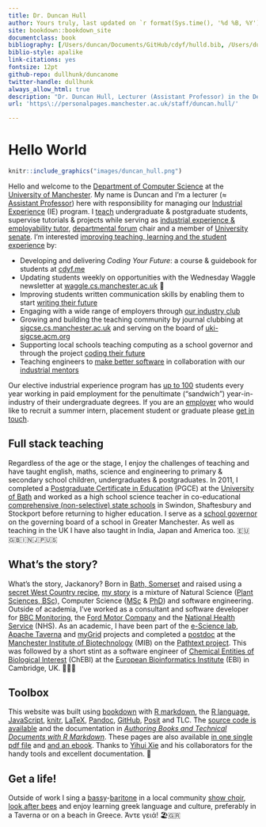 ```yaml
---
title: Dr. Duncan Hull
author: Yours truly, last updated on `r format(Sys.time(), '%d %B, %Y')` 
site: bookdown::bookdown_site
documentclass: book
bibliography: [/Users/duncan/Documents/GitHub/cdyf/hulld.bib, /Users/duncan/Documents/GitHub/cdyf/cdyf-playlist.bib, /Users/duncan/Documents/GitHub/cdyf/cdyf-signposts.bib, /Users/duncan/Documents/GitHub/cdyf/cdyf-references.bib]
biblio-style: apalike
link-citations: yes
fontsize: 12pt
github-repo: dullhunk/duncanome
twitter-handle: dullhunk
always_allow_html: true
description: "Dr. Duncan Hull, Lecturer (Assistant Professor) in the Department of Computer Science at the University of Manchester"
url: 'https\://personalpages.manchester.ac.uk/staff/duncan.hull/'

---
```


# Hello World {-}

```r
knitr::include_graphics("images/duncan_hull.png")
```

Hello and welcome to the [Department of Computer Science](https://www.cs.manchester.ac.uk/) at the [University of Manchester](https://www.manchester.ac.uk). My name is Duncan and I'm a lecturer (≈ [Assistant Professor](https://en.wikipedia.org/wiki/Assistant_professor)) here with responsibility for managing our [Industrial Experience](https://www.cs.manchester.ac.uk/study/undergraduate/industrial-experience/) (IE) program. I [teach](https://personalpages.manchester.ac.uk/staff/duncan.hull/teaching.html) undergraduate & postgraduate students, supervise tutorials & projects while serving as [industrial experience & employability tutor](http://studentnet.cs.manchester.ac.uk/employment/placement/), [departmental forum](https://bit.ly/cs-departmental-forum) chair and a member of [University senate](https://www.manchester.ac.uk/discover/governance/structure/senate/). I'm interested [improving teaching, learning and the student experience](https://personalpages.manchester.ac.uk/staff/duncan.hull/research.html) by:

* Developing and delivering *Coding Your Future*: a course & guidebook for students at [cdyf.me](https://www.cdyf.me)
* Updating students weekly on opportunities with the Wednesday Waggle newsletter at [waggle.cs.manchester.ac.uk](https://waggle.cs.manchester.ac.uk/waggle/about) 🐝
* Improving students written communication skills by enabling them to start [writing their future](https://www.cdyf.me/writing)
* Engaging with a wide range of employers through [our industry club](https://www.cs.manchester.ac.uk/connect/business-engagement/)
* Growing and building the teaching community by journal clubbing at [sigcse.cs.manchester.ac.uk](https://sigcse.cs.manchester.ac.uk/) and serving on the board of [uki-sigcse.acm.org](https://uki-sigcse.acm.org/)
* Supporting local schools teaching computing as a school governor and through the project [coding their future](https://personalpages.manchester.ac.uk/staff/duncan.hull/coding-their-future.html)
* Teaching engineers to [make better software](https://software-eng.netlify.app/) in collaboration with our [industrial mentors](https://www.cs.manchester.ac.uk/connect/business-engagement/industrial-mentoring/)


Our elective industrial experience program has [up to 100](#employability) students every year working in paid employment for the penultimate (“sandwich”) year-in-industry of their undergraduate degrees. If you are an [employer](https://personalpages.manchester.ac.uk/staff/duncan.hull/employers.html) who would like to recruit a summer intern, placement student or graduate please [get in touch](https://personalpages.manchester.ac.uk/staff/duncan.hull/contact.html).

## Full stack teaching  {-}
Regardless of the age or the stage, I enjoy the challenges of teaching and have taught english, maths, science and engineering to primary & secondary school children, undergraduates & postgraduates. In 2011, I completed a [Postgraduate Certificate in Education](https://en.wikipedia.org/wiki/Postgraduate_Certificate_in_Education) (PGCE) at the [University of Bath](https://www.bath.ac.uk/) and worked as a high school science teacher in co-educational [comprehensive (non-selective) state schools](https://www.gov.uk/types-of-school) in Swindon, Shaftesbury and Stockport before returning to higher education. I serve as a [school governor](https://www.manchester.ac.uk/connect/teachers/school-governors/) on the governing board of a school in Greater Manchester. As well as teaching in the UK I have also taught in India, Japan and America too. 🇪🇺🇬🇧🇮🇳🇯🇵🇺🇸

## What's the story? {-}
What's the story, Jackanory? Born in [Bath, Somerset](https://en.wikipedia.org/wiki/Bath,_Somerset) and raised using a [secret West Country recipe](https://en.wikipedia.org/wiki/West_Country), [my story](https://uk.linkedin.com/in/duncanhull) is a mixture of Natural Science ([Plant Sciences, BSc](https://speakerdeck.com/dullhunk/why-study-plants)), Computer Science ([MSc](mastersofscience.html) & [PhD](https://www.librarysearch.manchester.ac.uk/permalink/44MAN_INST/1r887gn/alma992976677936301631)) and software engineering. Outside of academia, I’ve worked as a consultant and software developer for [BBC Monitoring](https://en.wikipedia.org/wiki/BBC_Monitoring), the [Ford Motor Company](https://en.wikipedia.org/wiki/Ford_Motor_Company) and the [National Health Service](https://en.wikipedia.org/wiki/National_Health_Service) (NHS). As an academic, I have been part of the [e-Science lab](https://esciencelab.org.uk/), [Apache Taverna](https://en.wikipedia.org/wiki/Apache_Taverna) and [myGrid](https://en.wikipedia.org/wiki/MyGrid) projects and completed a [postdoc](https://en.wikipedia.org/wiki/Postdoctoral_researcher) at the [Manchester Institute of Biotechnology](https://www.mib.manchester.ac.uk/) (MIB) on the [Pathtext project](https://pubmed.ncbi.nlm.nih.gov/20529930/). This was followed by a short stint as a software engineer of [Chemical Entities of Biological Interest](https://en.wikipedia.org/wiki/ChEBI) (ChEBI) at the [European Bioinformatics Institute](https://en.wikipedia.org/wiki/European_Bioinformatics_Institute) (EBI) in Cambridge, UK. 🧬👨‍🔬

## Toolbox {-}
This website was built using [bookdown](https://bookdown.org) with [R markdown](https://en.wikipedia.org/wiki/Markdown), the [R language](https://en.wikipedia.org/wiki/R_(programming_language)), [JavaScript](https://en.wikipedia.org/wiki/JavaScript), [knitr](https://en.wikipedia.org/wiki/Knitr), [LaTeX](https://latex4year1.netlify.app), [Pandoc](https://en.wikipedia.org/wiki/Pandoc), [GitHub](https://en.wikipedia.org/wiki/GitHub), [Posit](https://posit.co/) and TLC. The [source code is available](https://github.com/dullhunk/duncanome) and the documentation in *[Authoring Books and Technical Documents with R Markdown](https://bookdown.org/yihui/bookdown/)*. These pages are also available [in one single pdf file](https://personalpages.manchester.ac.uk/staff/duncan.hull/duncan-hull.pdf) and [and an ebook](https://personalpages.manchester.ac.uk/staff/duncan.hull/duncan-hull.epub). Thanks to [Yihui Xie](https://en.wikipedia.org/wiki/Yihui_Xie) and his collaborators for the handy tools and excellent documentation. 🙏

## Get a life! {-}  
Outside of work I sing a [bassy](https://en.wikipedia.org/wiki/Bass_(voice_type))-[baritone](https://en.wikipedia.org/wiki/Baritone) in a local community [show choir](https://en.wikipedia.org/wiki/Show_choir), [look after bees](http://beelife.cs.manchester.ac.uk/) and enjoy learning greek language and culture, preferably in a  Taverna or on a beach in Greece. Άντε γειά! 🏖️🇬🇷
